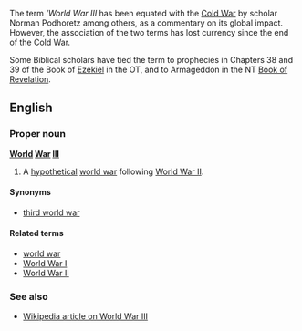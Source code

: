 The term '''World War III'' has been equated with the [[Cold War]] by scholar Norman Podhoretz among others, as a commentary on its global impact. However, the association of the two terms has lost currency since the end of the Cold War.

Some Biblical scholars have tied the term to prophecies in Chapters 38 and 39 of the Book of [[Ezekiel]] in the OT, and to Armageddon in the NT [[Book of Revelation]]. 


==English==
===Proper noun===
'''[[World]] [[War]] [[III]]'''

#A [[hypothetical]] [[world war]] following [[World War II]].

====Synonyms====
*[[third world war]]

====Related terms====
*[[world war]]
*[[World War I]]
*[[World War II]]

===See also===
*[[w:World_War_III|Wikipedia article on World War III]]
